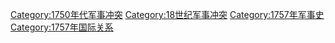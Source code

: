[[Category:1750年代军事冲突|Category:1750年代军事冲突]]
[[Category:18世纪军事冲突|Category:18世纪军事冲突]]
[[Category:1757年军事史|Category:1757年军事史]]
[[Category:1757年国际关系|Category:1757年国际关系]]